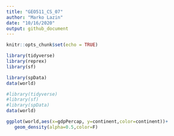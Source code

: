 ```yaml
---
title: "GEO511_CS_07"
author: "Marko Lazin"
date: "10/16/2020"
output: github_document
---
```


```r
knitr::opts_chunk$set(echo = TRUE)

library(tidyverse)
library(reprex)
library(sf)

library(spData)
data(world)
```


```r
#library(tidyverse)
#library(sf)
#library(spData)
data(world)

ggplot(world,aes(x=gdpPercap, y=continent,color=continent))+
   geom_density(alpha=0.5,color=F)
```
